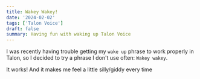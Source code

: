 ```yaml
---
title: Wakey Wakey!
date: '2024-02-02'
tags: ['Talon Voice']
draft: false
summary: Having fun with waking up Talon Voice
---
```


I was recently having trouble getting my `wake up` phrase to work properly in Talon, so I decided to try a phrase I don't use often: `Wakey wakey`.

It works! And it makes me feel a little silly/giddy every time